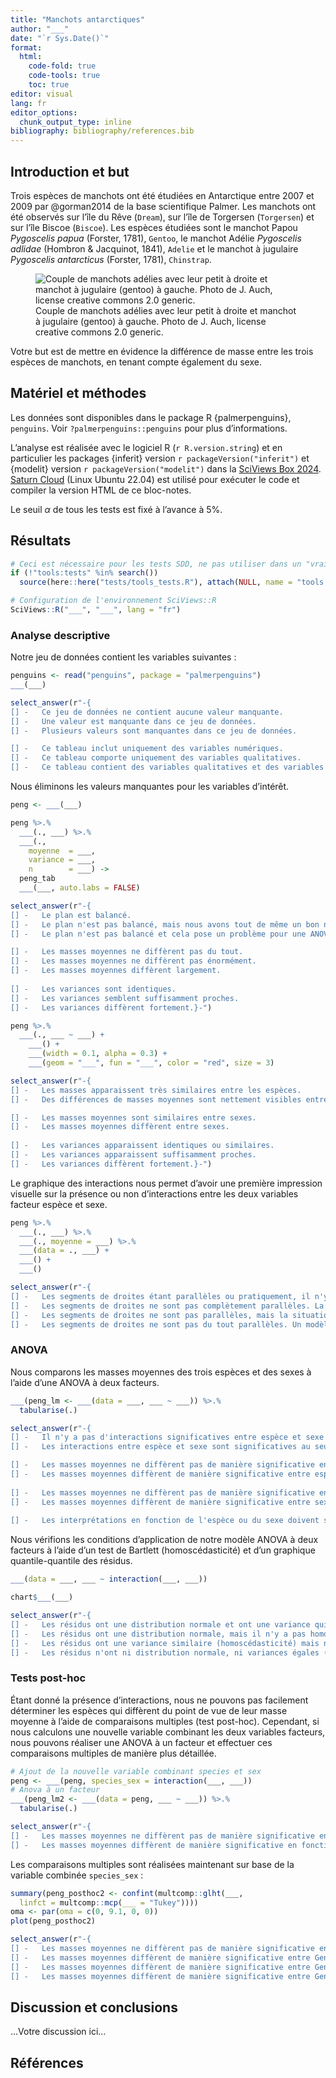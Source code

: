 ```yaml
---
title: "Manchots antarctiques"
author: "___"
date: "`r Sys.Date()`"
format:
  html:
    code-fold: true
    code-tools: true
    toc: true
editor: visual
lang: fr
editor_options: 
  chunk_output_type: inline
bibliography: bibliography/references.bib
---
```


## Introduction et but

Trois espèces de manchots ont été étudiées en Antarctique entre 2007 et 2009 par @gorman2014 de la base scientifique Palmer. Les manchots ont été observés sur l'île du Rêve (`Dream`), sur l'île de Torgersen (`Torgersen`) et sur l'île Biscoe (`Biscoe`). Les espèces étudiées sont le manchot Papou *Pygoscelis papua* (Forster, 1781), `Gentoo`, le manchot Adélie *Pygoscelis adlidae* (Hombron & Jacquinot, 1841), `Adelie` et le manchot à jugulaire *Pygoscelis antarcticus* (Forster, 1781), `Chinstrap`.

![Couple de manchots adélies avec leur petit à droite et manchot à jugulaire (gentoo) à gauche. Photo de J. Auch, license creative commons 2.0 generic.](figures/adelie_and_gentoo.jpg)

Votre but est de mettre en évidence la différence de masse entre les trois espèces de manchots, en tenant compte également du sexe.

## Matériel et méthodes

Les données sont disponibles dans le package R {palmerpenguins}, `penguins`. Voir `?palmerpenguins::penguins` pour plus d'informations.

L'analyse est réalisée avec le logiciel R (`r R.version.string`) et en particulier les packages {inferit} version `r packageVersion("inferit")` et {modelit} version `r packageVersion("modelit")` dans la [SciViews Box 2024](https://www.sciviews.org/software/svbox/). [Saturn Cloud](https://saturncloud.io/) (Linux Ubuntu 22.04) est utilisé pour exécuter le code et compiler la version HTML de ce bloc-notes.

Le seuil $\alpha$ de tous les tests est fixé à l'avance à 5%.

## Résultats

```r
# Ceci est nécessaire pour les tests SDD, ne pas utiliser dans un "vrai" projet
if (!"tools:tests" %in% search())
  source(here::here("tests/tools_tests.R"), attach(NULL, name = "tools:tests"))

# Configuration de l'environnement SciViews::R
SciViews::R("___", "___", lang = "fr")
```

### Analyse descriptive

Notre jeu de données contient les variables suivantes :

```r
penguins <- read("penguins", package = "palmerpenguins")
___(___)
```

```r
select_answer(r"-{
[] -   Ce jeu de données ne contient aucune valeur manquante.
[] -   Une valeur est manquante dans ce jeu de données.
[] -   Plusieurs valeurs sont manquantes dans ce jeu de données.

[] -   Ce tableau inclut uniquement des variables numériques.
[] -   Ce tableau comporte uniquement des variables qualitatives.
[] -   Ce tableau contient des variables qualitatives et des variables quantitatives.}-")
```

Nous éliminons les valeurs manquantes pour les variables d'intérêt.

<!--% Retravaillez votre jeu de données `penguins` pour éliminer les données manquantes pour les variables concernées par votre étude et stockez le résultat dans `peng`. -->

```r
peng <- ___(___)
```

<!--% Construisez un tableau permettant de comparer la moyenne et la variance des masses, ainsi que le nombre d'observations pour chaque espèce et chaque sexe à partir de `peng`. Formatez-le avec `tabularise()`. -->

```r
peng %>.%
  ___(., ___) %>.%
  ___(.,
    moyenne  = ___,
    variance = ___,
    n        = ___) ->
  peng_tab
  ___(___, auto.labs = FALSE)
```

```r
select_answer(r"-{
[] -   Le plan est balancé.
[] -   Le plan n'est pas balancé, mais nous avons tout de même un bon nombre d'individus mesurés pour chaque niveau.
[] -   Le plan n'est pas balancé et cela pose un problème pour une ANOVA.

[] -   Les masses moyennes ne diffèrent pas du tout.
[] -   Les masses moyennes ne diffèrent pas énormément.
[] -   Les masses moyennes diffèrent largement.
  
[] -   Les variances sont identiques.
[] -   Les variances semblent suffisamment proches.
[] -   Les variances diffèrent fortement.}-")
```

<!--% Réalisez un graphique de `peng` qui mette en évidence la comparaison des masses (y compris la moyenne) entre les trois espèces, également en fonction du  sexe, représenté sous forme de graphiques séparés. Représentez simultanément les boites de dispersion, les points et la moyenne. -->

```r
peng %>.%
  ___(., ___ ~ ___) +
    ___() +
    ___(width = 0.1, alpha = 0.3) +
    ___(geom = "___", fun = "___", color = "red", size = 3)
```

```r
select_answer(r"-{
[] -   Les masses apparaissent très similaires entre les espèces.
[] -   Des différences de masses moyennes sont nettement visibles entre espèces sur le graphique.

[] -   Les masses moyennes sont similaires entre sexes.
[] -   Les masses moyennes diffèrent entre sexes.
  
[] -   Les variances apparaissent identiques ou similaires.
[] -   Les variances apparaissent suffisamment proches.
[] -   Les variances diffèrent fortement.}-")
```

Le graphique des interactions nous permet d'avoir une première impression visuelle sur la présence ou non d'interactions entre les deux variables facteur espèce et sexe.

<!--% Créez le graphique des interactions à partir de `peng`. Vous avez deux possibilités : représenter les espèces en axe X et le sexe avec de la couleur ou l'inverse. Testez les deux et retenez le graphique qui s'avère le plus clair ici. -->

```r
peng %>.%
  ___(., ___) %>.%
  ___(., moyenne = ___) %>.%
  ___(data = ., ___) +
  ___() +
  ___()
```

```r
select_answer(r"-{
[] -   Les segments de droites étant parallèles ou pratiquement, il n'y a pas d'interactions entre espèce et sexe. Un modèle ANOVA à deux facteurs sans interactions est le plus indiqué, mais nous vérifions quand même d'abord avec un modèle croisé complet.
[] -   Les segments de droites ne sont pas complètement parallèles. La situation n'est pas franche ici du point de vue des interactions. Un modèle ANOVA croisé complet nous en dira plus, quitte à simplifier vers un modèle sans interactions si elles ne sont pas significatives comme nous le supposons à ce stade.
[] -   Les segments de droites ne sont pas parallèles, mais la situation n'est pas catastrophique. Des interactions semblent exister, mais sans certitudes. Nous devons les étudier de plus près avec un modèle ANOVA croisé complet, quitte à simplifier vers un modèle sans interactions si elles ne s'avèrent pas significatives.
[] -   Les segments de droites ne sont pas du tout parallèles. Un modèle ANOVA croisé complet est indispensable dans notre cas.}-")
```

### ANOVA

Nous comparons les masses moyennes des trois espèces et des sexes à l'aide d'une ANOVA à deux facteurs.

<!--% Effectuez une ANOVA à deux facteurs. Déterminez si vous devez employer un modèle complet ou un modèle sans interactions selon celui qui est le plus indiqué ici. -->

```r
___(peng_lm <- ___(data = ___, ___ ~ ___)) %>.%
  tabularise(.)
```

```r
select_answer(r"-{
[] -   Il n'y a pas d'interactions significatives entre espèce et sexe au seuil $\alpha$ de 5%.
[] -   Les interactions entre espèce et sexe sont significatives au seuil $\alpha$ de 5%.

[] -   Les masses moyennes ne diffèrent pas de manière significative entre espèces au seuil $\alpha$ de 5%.
[] -   Les masses moyennes diffèrent de manière significative entre espèces au seuil $\alpha$ de 5%.
  
[] -   Les masses moyennes ne diffèrent pas de manière significative entre sexes au seuil $\alpha$ de 5%.
[] -   Les masses moyennes diffèrent de manière significative entre sexes au seuil $\alpha$ de 5%.
  
[] -   Les interprétations en fonction de l'espèce ou du sexe doivent se faire avec précaution, étant donné la présence d'interactions entre les deux.}-")
```

Nous vérifions les conditions d'application de notre modèle ANOVA à deux facteurs à l'aide d'un test de Bartlett (homoscédasticité) et d'un graphique quantile-quantile des résidus.

<!--% Vérifiez l'homoscédasticité grâce à un test de Bartlett adéquat. -->

```r
___(data = ___, ___ ~ interaction(___, ___))
```

<!--% Vérifiez la distribution normale des résidus de votre modèle à l'aide du graphique adéquat. -->

```r
chart$___(___)
```

```r
select_answer(r"-{
[] -   Les résidus ont une distribution normale et ont une variance qui n'est pas siginficativement différente au seuil $\alpha$ de 5% (homoscédasticité). Les conditions d'application de l'ANOVA sont rencontrées.
[] -   Les résidus ont une distribution normale, mais il n'y a pas homoscédasticité.
[] -   Les résidus ont une variance similaire (homoscédasticité) mais n'ont pas une distribution normale.
[] -   Les résidus n'ont ni distribution normale, ni variances égales (hétéroscédasticité).}-")
```

### Tests post-hoc

Étant donné la présence d'interactions, nous ne pouvons pas facilement déterminer les espèces qui diffèrent du point de vue de leur masse moyenne à l'aide de comparaisons multiples (test post-hoc). Cependant, si nous calculons une nouvelle variable combinant les deux variables facteurs, nous pouvons réaliser une ANOVA à un facteur et effectuer ces comparaisons multiples de manière plus détaillée.

<!--% Combinez `species` et `sex` en une seule variable facteur `species_sex` grâce à la fonction `interaction()`. Placez cette nouvelle variable dans le tableau `peng`. Ensuite calculez une nouvelle ANOVA, à un facteur avec `species_sex` dans `peng_lm2` et produisez le tableau de l'ANOVA formaté avec `tabularise()`. -->

```r
# Ajout de la nouvelle variable combinant species et sex
peng <- ___(peng, species_sex = interaction(___, ___))
# Anova à un facteur
___(peng_lm2 <- ___(data = peng, ___ ~ ___)) %>.%
  tabularise(.)
```

```r
select_answer(r"-{
[] -   Les masses moyennes ne diffèrent pas de manière significative en fonction de `species_sex` au seuil $\alpha$ de 5%.
[] -   Les masses moyennes diffèrent de manière significative en fonction de `species_sex` au seuil $\alpha$ de 5%.}-")
```

Les comparaisons multiples sont réalisées maintenant sur base de la variable combinée `species_sex` :

<!--% Réalisez un test de comparaison multiple sur base de votre variable combinée `species_sex` dans ce second modèle `peng_lm2`. Tracez-en ensuite le graphique. -->

```r
summary(peng_posthoc2 <- confint(multcomp::glht(___,
  linfct = multcomp::mcp(___ = "Tukey"))))
oma <- par(oma = c(0, 9.1, 0, 0))
plot(peng_posthoc2)
```

```r
select_answer(r"-{
[] -   Les masses moyennes ne diffèrent pas de manière significative entre toutes les conditions.
[] -   Les masses moyennes diffèrent de manière significative entre Gentoo et les deux autres espèces, mais pas entre Adelie et Chinstrap, autant pour les mâles que pour les femelles.
[] -   Les masses moyennes diffèrent de manière significative entre Gentoo et les deux autres espèces, mais pas entre Adelie et Chinstrap, seulement pour les mâles.
[] -   Les masses moyennes diffèrent de manière significative entre Gentoo et les deux autres espèces, mais pas entre Adelie et Chinstrap, seulement pour les femelles.}-")
```

## Discussion et conclusions

<!--% Concluez votre travail en trois phrases maximum. -->

...Votre discussion ici...

## Références

<!--% Ne rien indiquer ici. La référence bibliographique se placera automatiquement ici. -->
